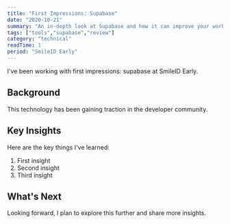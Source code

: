 ```yaml
---
title: "First Impressions: Supabase"
date: "2020-10-21"
summary: "An in-depth look at Supabase and how it can improve your workflow."
tags: ["tools","supabase","review"]
category: "technical"
readTime: 1
period: "SmileID Early"
---
```


I've been working with first impressions: supabase at SmileID Early.

## Background

This technology has been gaining traction in the developer community.

## Key Insights

Here are the key things I've learned:

1. First insight
2. Second insight
3. Third insight

## What's Next

Looking forward, I plan to explore this further and share more insights.

